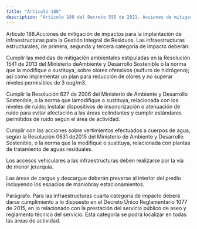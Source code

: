 ```yaml
---
title: "Artículo 188"
description: "Artículo 188 del Decreto 555 de 2021. Acciones de mitigación de impactos para la implantación de infraestructuras para la Gestión Integ..."
---
```


Artículo 188.Acciones de mitigación de impactos para la implantación de infraestructuras para la Gestión Integral de Residuos. Las infraestructuras estructurales, de primera, segunda y tercera categoría de impacto deberán:
 
Cumplir las medidas de mitigación ambientales estipuladas en la Resolución 1541 de 2013 del Ministerio deAmbiente y Desarrollo Sostenible o la norma que la modifique o sustituya, sobre olores ofensivos (sulfuro de hidrógeno); así como implementar un plan para reducción de olores y no superar niveles permisibles de 3 oug/m3.
 
Cumplir la Resolución 627 de 2006 del Ministerio de Ambiente y Desarrollo Sostenible, o la norma que lamodifique o sustituya, relacionada con los niveles de ruido; instalar dispositivos de insonorización o atenuación de ruido para evitar afectación a las áreas colindantes y cumplir estándares permitidos de ruido según el área de actividad.
 
Cumplir con las acciones sobre vertimientos efectuados a cuerpos de agua, según la Resolución 0631 de2015 del Ministerio de Ambiente y Desarrollo Sostenible, o la norma que la modifique o sustituya, relacionada con plantas de tratamiento de aguas residuales.
 
Los accesos vehiculares a las infraestructuras deben realizarse por la vía de menor jerarquía.
 
Las áreas de cargue y descargue deberán preverse al interior del predio incluyendo los espacios de maniobray estacionamientos.
 
Parágrafo. Para las infraestructuras cuarta categoría de impacto deberá darse cumplimiento a lo dispuesto en el Decreto Único Reglamentario 1077 de 2015, en lo relacionado con la prestación del servicio público de aseo y reglamento técnico del servicio. Esta categoría se podrá localizar en todas las áreas de actividad.